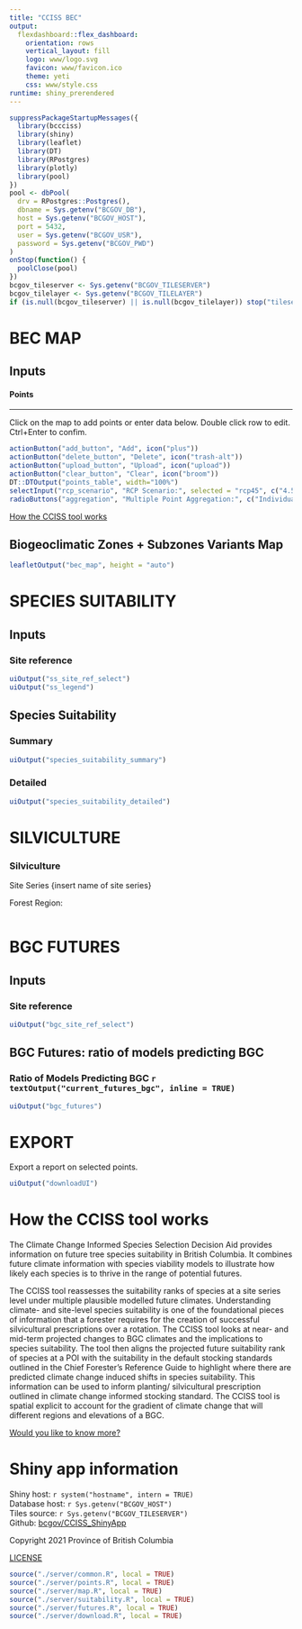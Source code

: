 ```yaml
---
title: "CCISS BEC"
output: 
  flexdashboard::flex_dashboard:
    orientation: rows
    vertical_layout: fill
    logo: www/logo.svg
    favicon: www/favicon.ico
    theme: yeti
    css: www/style.css
runtime: shiny_prerendered
---
```


```r
suppressPackageStartupMessages({
  library(bccciss)
  library(shiny)
  library(leaflet)
  library(DT)
  library(RPostgres)
  library(plotly)
  library(pool)
})
pool <- dbPool(
  drv = RPostgres::Postgres(),
  dbname = Sys.getenv("BCGOV_DB"),
  host = Sys.getenv("BCGOV_HOST"),
  port = 5432, 
  user = Sys.getenv("BCGOV_USR"),
  password = Sys.getenv("BCGOV_PWD")
)
onStop(function() {
  poolClose(pool)
})
bcgov_tileserver <- Sys.getenv("BCGOV_TILESERVER")
bcgov_tilelayer <- Sys.getenv("BCGOV_TILELAYER")
if (is.null(bcgov_tileserver) || is.null(bcgov_tilelayer)) stop("tileserver env not set")
```


BEC MAP
=====================================  

Inputs {.sidebar data-width=450}
-------------------------------------

#### Points
<hr>  
Click on the map to add points or enter data below. Double click row to edit. Ctrl+Enter to confim.

```r
actionButton("add_button", "Add", icon("plus"))
actionButton("delete_button", "Delete", icon("trash-alt"))
actionButton("upload_button", "Upload", icon("upload"))
actionButton("clear_button", "Clear", icon("broom"))
DT::DTOutput("points_table", width="100%")
selectInput("rcp_scenario", "RCP Scenario:", selected = "rcp45", c("4.5" = "rcp45", "8.5" = "rcp85"), multiple = TRUE, width = 150)
radioButtons("aggregation", "Multiple Point Aggregation:", c("Individual" = "FALSE", "Averaged by BGC Zone" = "TRUE"), inline = TRUE)
```

[How the CCISS tool works](./#section-how-the-cciss-tool-works)

Biogeoclimatic Zones + Subzones Variants Map
-------------------------------------
```r
leafletOutput("bec_map", height = "auto")

```

SPECIES SUITABILITY
=====================================     

Inputs {.sidebar data-width=200}
-------------------------------------

### Site reference

```r
uiOutput("ss_site_ref_select")
uiOutput("ss_legend")

```

Species Suitability {.tabset}
-------------------------------------

### Summary

```r
uiOutput("species_suitability_summary")

```

### Detailed

```r
uiOutput("species_suitability_detailed")

```
   
SILVICULTURE
=====================================     

### Silviculture

Site Series
{insert name of site series}

Forest Region:
    
```r
```


BGC FUTURES
=====================================

Inputs {.sidebar data-width=200}
-------------------------------------

### Site reference

```r
uiOutput("bgc_site_ref_select")

```

BGC Futures: ratio of models predicting BGC
-------------------------------------

### Ratio of Models Predicting BGC `r textOutput("current_futures_bgc", inline = TRUE)`

```r
uiOutput("bgc_futures")

```

EXPORT
=====================================

Export a report on selected points.
```r
uiOutput("downloadUI")
```

How the CCISS tool works {data-navmenu="ABOUT"} 
=====================================

The Climate Change Informed Species Selection Decision Aid provides information on future tree species suitability in British Columbia. It combines future climate information with species viability models to illustrate how likely each species is to thrive in the range of potential futures.  

The CCISS tool reassesses the suitability ranks of species at a site series level under multiple plausible modelled future climates. Understanding climate- and site-level species suitability is one of the foundational pieces of information that a forester requires for the creation of successful silvicultural prescriptions over a rotation. The CCISS tool looks at near- and mid-term projected changes to BGC climates and the implications to species suitability. The tool then aligns the projected future suitability rank of species at a POI with the suitability in the default stocking standards outlined in the Chief Forester’s Reference Guide to highlight where there are predicted climate change induced shifts in species suitability. This information can be used to inform planting/ silvicultural prescription outlined in climate change informed stocking standard. The CCISS tool is spatial explicit to account for the gradient of climate change that will different regions and elevations of a BGC.  
  
[Would you like to know more?](https://www.for.gov.bc.ca/ftp/HRE/external/!publish/CCISS/CCISS_in_Stocking%20Standards.pdf)

Shiny app information {data-navmenu="ABOUT"} 
=====================================

Shiny host: `r system("hostname", intern = TRUE)`  
Database host: `r Sys.getenv("BCGOV_HOST")`  
Tiles source: `r Sys.getenv("BCGOV_TILESERVER")`  
Github: [bcgov/CCISS_ShinyApp](https://github.com/bcgov/CCISS_ShinyApp/tree/code_with_us)  
  
Copyright 2021 Province of British Columbia  
  
[LICENSE](http://www.apache.org/licenses/LICENSE-2.0)

```r
source("./server/common.R", local = TRUE)
source("./server/points.R", local = TRUE)
source("./server/map.R", local = TRUE)
source("./server/suitability.R", local = TRUE)
source("./server/futures.R", local = TRUE)
source("./server/download.R", local = TRUE)
```
